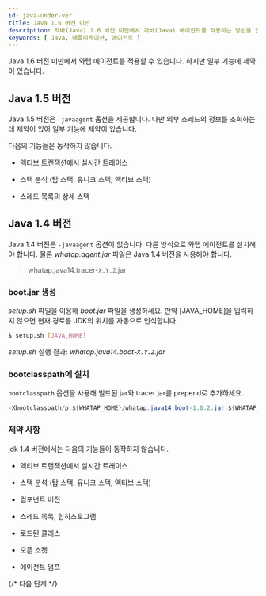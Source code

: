 ```yaml
---
id: java-under-ver
title: Java 1.6 버전 미만
description: 자바(Java) 1.6 버전 미만에서 자바(Java) 에이전트를 적용하는 방법을 안내합니다. Java 1.5와 1.4 버전 각각에 대해 에이전트 설치 및 설정 절차, 그리고 -javaagent 옵션과 관련한 제약사항을 확인할 수 있습니다.
keywords: [ Java, 애플리케이션, 에이전트 ]
---
```


Java 1.6 버전 미만에서 와탭 에이전트를 적용할 수 있습니다. 하지만 일부 기능에 제약이 있습니다.

## Java 1.5 버전

Java 1.5 버전은 `-javaagent` 옵션을 제공합니다. 다만 외부 스레드의 정보를 조회하는데 제약이 있어 일부 기능에 제약이 있습니다.

다음의 기능들은 동작하지 않습니다.

* 액티브 트랜잭션에서 실시간 트레이스

* 스택 분석 (탑 스택, 유니크 스택, 액티브 스택)

* 스레드 목록의 상세 스택

## Java 1.4 버전

Java 1.4 버전은 `-javaagent` 옵션이 없습니다. 다른 방식으로 와탭 에이전트를 설치해야 합니다. 물론 *whatap.agent.jar* 파일은 Java 1.4 버전을 사용해야 합니다.

> whatap.java14.tracer-`X.Y.Z`.jar

### boot.jar 생성

*setup.sh* 파일을 이용해 *boot.jar* 파일을 생성하세요. 만약 [JAVA_HOME]을 입력하지 않으면 현재 경로를 JDK의 위치를 자동으로 인식합니다.

```bash
$ setup.sh [JAVA_HOME]
```

*setup.sh* 실행 결과: *whatap.java14.boot-`X.Y.Z`.jar*

### bootclasspath에 설치

`bootclasspath` 옵션을 사용해 빌드된 jar와 tracer jar를 prepend로 추가하세요.

```java tite='java 실행 옵션'
-Xbootclasspath/p:${WHATAP_HOME}/whatap.java14.boot-1.0.2.jar:${WHATAP_HOME}/whatap.java14.tracer-1.0.2.jar
```

### 제약 사항

jdk 1.4 버전에서는 다음의 기능들이 동작하지 않습니다.

* 액티브 트랜잭션에서 실시간 트래이스

* 스택 분석 (탑 스택, 유니크 스택, 액티브 스택)

* 컴포넌트 버전

* 스레드 목록, 힙히스토그램

* 로드된 클래스

* 오픈 소켓

* 에이전트 덤프

{/* 다음 단계 */}

<Nextstep />
